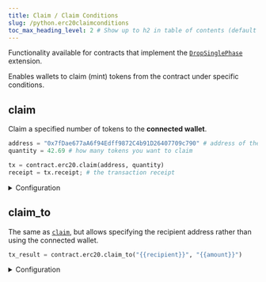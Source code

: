 ```yaml
---
title: Claim / Claim Conditions
slug: /python.erc20claimconditions
toc_max_heading_level: 2 # Show up to h2 in table of contents (default is up to h3)
---
```


Functionality available for contracts that implement the
[`DropSinglePhase`](/solidity/extensions/dropsinglephase) extension.

Enables wallets to claim (mint) tokens from the contract under specific conditions.

## claim

Claim a specified number of tokens to the **connected wallet**.

```python
address = "0x7fDae677aA6f94Edff9872C4b91D26407709c790" # address of the wallet you want to claim the NFTs
quantity = 42.69 # how many tokens you want to claim

tx = contract.erc20.claim(address, quantity)
receipt = tx.receipt; # the transaction receipt
```

<details>
    <summary>Configuration</summary>
    <div>

#### amount (required)

The amount of tokens to claim.

Must be a `float`.

</div>
</details>

## claim_to

The same as [`claim`](#claim), but allows specifying the recipient address rather than using the connected wallet.

```python
tx_result = contract.erc20.claim_to("{{recipient}}", "{{amount}}")
```

<details>
    <summary>Configuration</summary>
    <div>

#### recipient (required)

The wallet address to receive the claimed tokens.

Must be a `string`.

#### amount (required)

The amount of tokens to claim.

Must be a `float`.

</div>
</details>
